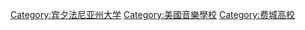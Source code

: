 {{Commons category|Curtis Institute of Music}}
{{Catmore}}

{{DEFAULTSORT:Curtis Institute of Music}}
[[Category:宾夕法尼亚州大学|Category:宾夕法尼亚州大学]]
[[Category:美國音樂學校|Category:美國音樂學校]]
[[Category:费城高校|Category:费城高校]]